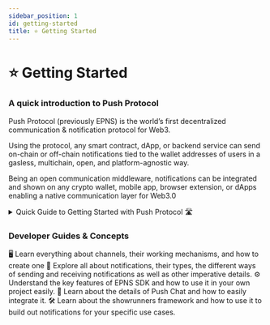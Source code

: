 ```yaml
---
sidebar_position: 1
id: getting-started
title: ⭐ Getting Started
---
```



# ⭐ Getting Started

### A quick introduction to Push Protocol

Push Protocol (previously EPNS) is the world’s first decentralized communication & notification protocol for Web3.

Using the protocol, any smart contract, dApp, or backend service can send on-chain or off-chain notifications tied to the wallet addresses of users in a gasless, multichain, open, and platform-agnostic way.

Being an open communication middleware, notifications can be integrated and shown on any crypto wallet, mobile app, browser extension, or dApps enabling a native communication layer for Web3.0

<details>

<summary>Quick Guide to Getting Started with Push Protocol 🛣</summary>

- Any user who activates themselves on the protocol to send a notification is called a [**Channel**](https://whitepaper.epns.io/protocol-specs-section/epns-protocol/channels).
- In other words, a [**Channel**](https://whitepaper.epns.io/protocol-specs-section/epns-protocol/channels) is any service (protocol, dApp, or even web2 service) that wants to send notifications out to web3 usernames (wallet addresses).
- A wallet address can create only one [**Channel**](https://whitepaper.epns.io/protocol-specs-section/epns-protocol/channels) on the protocol.
- A channel is free to delegate (or revoke delegates) sending notifications functionality to any other wallet addresses on their behalf.
- Creating a channel requires 50 **PUSH**, Channel info (Channel name, Image, description, CTA), and some **ETH**.
- Channels can send notifications to their users(wallet addresses) in a number of ways, including:
  - [Javascript SDK](developer-tooling/push-sdk/sdk-packages-details/epnsproject-sdk-restapi/for-notification/send-notifications.md) (**Gasless.** Best for automated logic from dApp / Backend)
  - [**Showrunners Framework**](developer-tooling/showrunners-framework/) (**Scaffold/Gasless.** Best for automated logic via scaffold backend)
  - Smart contract to Smart contract (**requires gas**, Best for instant on-chain events, piggybacks on an on-chain transaction via Interface ABI call)
  - Manually from Push dApp (**Gasless**, Best for manual logic)
  - Users can gaslessly opt-in to receive notifications from these Channels. See the [**entire walkthrough here**](https://app.epns.io/#/live_walkthrough).
- Opted-in users are called subscribers of the Channels. Subscribers of the Channel receive notifications from those Channels in their Inboxes.
- Non-opted users or non-subscribers of the Channel aren't alerted when they receive a notif from a non-subscribed channel, instead, it lands in their spam folder.
- Currently, we have [**Staging**](https://staging.push.org/#/channels) and [**Prod**](https://app.push.org/) dApp that interfaces with EPNS Protocol to enable communication & notifications.

</details>

### Developer Guides & Concepts

<Tabs>
  <TabItem value="Channels" label="Channels" default>
    🖥 Learn everything about channels, their working mechanisms, and how to
    create one
    <CustomLinkCard
      text="What are Channels"
      link="./CONCEPTS/what-are-channels/"
    />
    <CustomLinkCard
      text="Creating a Channel"
      link="./developer-guides/creating-a-channel/"
    />
  </TabItem>
  <TabItem value="Notifications" label="Notifications">
    🔔 Explore all about notifications, their types, the different ways of
    sending and receiving notifications as well as other imperative details.
    <CustomLinkCard
      text="Push Notification for Web3"
      link="./CONCEPTS/push-notifications-for-web3/"
    />
    <CustomLinkCard
      text="Sending Notifications"
      link="./developer-guides/sending-notifications/"
    />
    <CustomLinkCard
      text="Receiving Notifications"
      link="./developer-guides/receiving-notifications/"
    />
    <CustomLinkCard
      text="Notification Standard"
      link="./developer-guides/sending-notifications/notification-payload-types/"
    />
  </TabItem>
  <TabItem value="SDK" label="SDK">
    ⚙ Understand the key features of EPNS SDK and how to use it in your own
    project easily.
    <CustomLinkCard text="Push SDK" link="./developer-tooling/push-sdk/" />
    <CustomLinkCard
      text="Push SDK Starter Kit"
      link="./developer-tooling/push-sdk/epns-sdk-starter-kit"
    />
  </TabItem>
  <TabItem value="Push Chat" label="Push Chat">
    📝 Learn about the details of Push Chat and how to easily integrate it.
    <CustomLinkCard
      text="Push Chat for Web3"
      link="./CONCEPTS/push-chat-for-web3/"
    />
    <CustomLinkCard
      text="Integrating Push Chat"
      link="./developer-guides/integrating-push-chat/"
    />
    <CustomLinkCard text="Push Support Chat" link="./developer-tooling/push-sdk/sdk-packages-details/epnsproject-sdk-uiweb/push-support-chat/" />
  </TabItem>
  <TabItem value="Showrunners" label="Showrunners">
    🛠 Learn about the showrunners framework and how to use it to build out
    notifications for your specific use cases.
    <CustomLinkCard
      text="Showrunners Framework"
      link="./developer-tooling/showrunners-framework/"
    />
    <CustomLinkCard
      text="Using Showrunners (Scaffold/Gasless)"
      link="./developer-guides/sending-notifications/using-showrunners-scaffold-gasless/"
    />
  </TabItem>
</Tabs>
